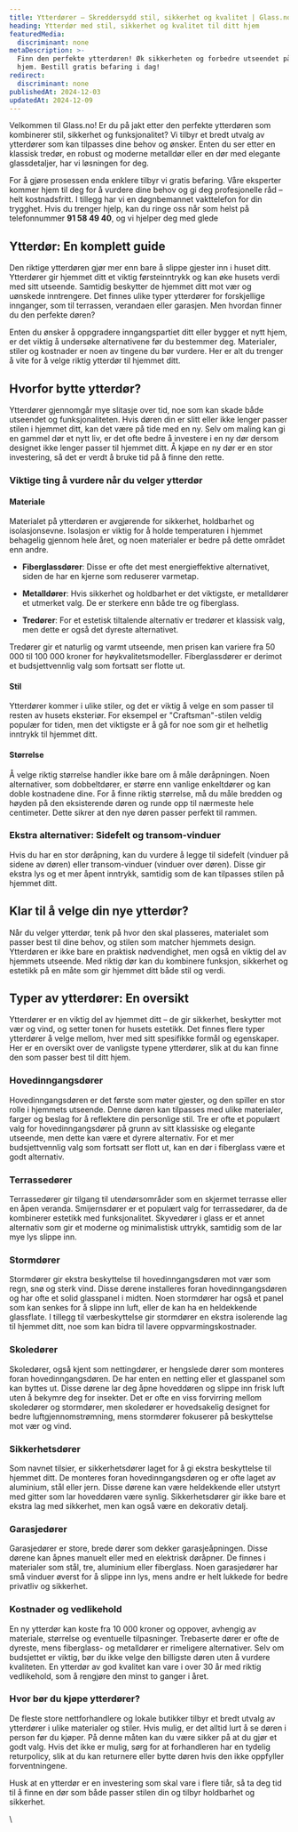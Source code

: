 ```yaml
---
title: Ytterdører – Skreddersydd stil, sikkerhet og kvalitet | Glass.no
heading: Ytterdør med stil, sikkerhet og kvalitet til ditt hjem
featuredMedia:
  discriminant: none
metaDescription: >-
  Finn den perfekte ytterdøren! Øk sikkerheten og forbedre utseendet på ditt
  hjem. Bestill gratis befaring i dag!
redirect:
  discriminant: none
publishedAt: 2024-12-03
updatedAt: 2024-12-09
---
```

Velkommen til Glass.no! Er du på jakt etter den perfekte ytterdøren som kombinerer stil, sikkerhet og funksjonalitet? Vi tilbyr et bredt utvalg av ytterdører som kan tilpasses dine behov og ønsker. Enten du ser etter en klassisk tredør, en robust og moderne metalldør eller en dør med elegante glassdetaljer, har vi løsningen for deg.

For å gjøre prosessen enda enklere tilbyr vi gratis befaring. Våre eksperter kommer hjem til deg for å vurdere dine behov og gi deg profesjonelle råd – helt kostnadsfritt. I tillegg har vi en døgnbemannet vakttelefon for din trygghet. Hvis du trenger hjelp, kan du ringe oss når som helst på telefonnummer **91 58 49 40**, og vi hjelper deg med glede



## Ytterdør: En komplett guide

Den riktige ytterdøren gjør mer enn bare å slippe gjester inn i huset ditt. Ytterdører gir hjemmet ditt et viktig førsteinntrykk og kan øke husets verdi med sitt utseende. Samtidig beskytter de hjemmet ditt mot vær og uønskede inntrengere. Det finnes ulike typer ytterdører for forskjellige innganger, som til terrassen, verandaen eller garasjen. Men hvordan finner du den perfekte døren?

Enten du ønsker å oppgradere inngangspartiet ditt eller bygger et nytt hjem, er det viktig å undersøke alternativene før du bestemmer deg. Materialer, stiler og kostnader er noen av tingene du bør vurdere. Her er alt du trenger å vite for å velge riktig ytterdør til hjemmet ditt.



## Hvorfor bytte ytterdør?

Ytterdører gjennomgår mye slitasje over tid, noe som kan skade både utseendet og funksjonaliteten. Hvis døren din er slitt eller ikke lenger passer stilen i hjemmet ditt, kan det være på tide med en ny. Selv om maling kan gi en gammel dør et nytt liv, er det ofte bedre å investere i en ny dør dersom designet ikke lenger passer til hjemmet ditt. Å kjøpe en ny dør er en stor investering, så det er verdt å bruke tid på å finne den rette.

### **Viktige ting å vurdere når du velger ytterdør**

#### **Materiale**

Materialet på ytterdøren er avgjørende for sikkerhet, holdbarhet og isolasjonsevne. Isolasjon er viktig for å holde temperaturen i hjemmet behagelig gjennom hele året, og noen materialer er bedre på dette området enn andre.

* **Fiberglassdører**: Disse er ofte det mest energieffektive alternativet, siden de har en kjerne som reduserer varmetap.

* **Metalldører**: Hvis sikkerhet og holdbarhet er det viktigste, er metalldører et utmerket valg. De er sterkere enn både tre og fiberglass.

* **Tredører**: For et estetisk tiltalende alternativ er tredører et klassisk valg, men dette er også det dyreste alternativet.

Tredører gir et naturlig og varmt utseende, men prisen kan variere fra 50 000 til 100 000 kroner for høykvalitetsmodeller. Fiberglassdører er derimot et budsjettvennlig valg som fortsatt ser flotte ut.

#### **Stil**

Ytterdører kommer i ulike stiler, og det er viktig å velge en som passer til resten av husets eksteriør. For eksempel er "Craftsman"-stilen veldig populær for tiden, men det viktigste er å gå for noe som gir et helhetlig inntrykk til hjemmet ditt.

#### **Størrelse**

Å velge riktig størrelse handler ikke bare om å måle døråpningen. Noen alternativer, som dobbeltdører, er større enn vanlige enkeltdører og kan doble kostnadene dine. For å finne riktig størrelse, må du måle bredden og høyden på den eksisterende døren og runde opp til nærmeste hele centimeter. Dette sikrer at den nye døren passer perfekt til rammen.

### **Ekstra alternativer: Sidefelt og transom-vinduer**

Hvis du har en stor døråpning, kan du vurdere å legge til sidefelt (vinduer på sidene av døren) eller transom-vinduer (vinduer over døren). Disse gir ekstra lys og et mer åpent inntrykk, samtidig som de kan tilpasses stilen på hjemmet ditt.

## Klar til å velge din nye ytterdør?

Når du velger ytterdør, tenk på hvor den skal plasseres, materialet som passer best til dine behov, og stilen som matcher hjemmets design. Ytterdøren er ikke bare en praktisk nødvendighet, men også en viktig del av hjemmets utseende. Med riktig dør kan du kombinere funksjon, sikkerhet og estetikk på en måte som gir hjemmet ditt både stil og verdi.

## Typer av ytterdører: En oversikt

Ytterdører er en viktig del av hjemmet ditt – de gir sikkerhet, beskytter mot vær og vind, og setter tonen for husets estetikk. Det finnes flere typer ytterdører å velge mellom, hver med sitt spesifikke formål og egenskaper. Her er en oversikt over de vanligste typene ytterdører, slik at du kan finne den som passer best til ditt hjem.

### **Hovedinngangsdører**

Hovedinngangsdøren er det første som møter gjester, og den spiller en stor rolle i hjemmets utseende. Denne døren kan tilpasses med ulike materialer, farger og beslag for å reflektere din personlige stil. Tre er ofte et populært valg for hovedinngangsdører på grunn av sitt klassiske og elegante utseende, men dette kan være et dyrere alternativ. For et mer budsjettvennlig valg som fortsatt ser flott ut, kan en dør i fiberglass være et godt alternativ.

### **Terrassedører**

Terrassedører gir tilgang til utendørsområder som en skjermet terrasse eller en åpen veranda. Smijernsdører er et populært valg for terrassedører, da de kombinerer estetikk med funksjonalitet. Skyvedører i glass er et annet alternativ som gir et moderne og minimalistisk uttrykk, samtidig som de lar mye lys slippe inn.

### **Stormdører**

Stormdører gir ekstra beskyttelse til hovedinngangsdøren mot vær som regn, snø og sterk vind. Disse dørene installeres foran hovedinngangsdøren og har ofte et solid glasspanel i midten. Noen stormdører har også et panel som kan senkes for å slippe inn luft, eller de kan ha en heldekkende glassflate. I tillegg til værbeskyttelse gir stormdører en ekstra isolerende lag til hjemmet ditt, noe som kan bidra til lavere oppvarmingskostnader.

### **Skoledører**

Skoledører, også kjent som nettingdører, er hengslede dører som monteres foran hovedinngangsdøren. De har enten en netting eller et glasspanel som kan byttes ut. Disse dørene lar deg åpne hoveddøren og slippe inn frisk luft uten å bekymre deg for insekter. Det er ofte en viss forvirring mellom skoledører og stormdører, men skoledører er hovedsakelig designet for bedre luftgjennomstrømning, mens stormdører fokuserer på beskyttelse mot vær og vind.

### **Sikkerhetsdører**

Som navnet tilsier, er sikkerhetsdører laget for å gi ekstra beskyttelse til hjemmet ditt. De monteres foran hovedinngangsdøren og er ofte laget av aluminium, stål eller jern. Disse dørene kan være heldekkende eller utstyrt med gitter som lar hoveddøren være synlig. Sikkerhetsdører gir ikke bare et ekstra lag med sikkerhet, men kan også være en dekorativ detalj.

### **Garasjedører**

Garasjedører er store, brede dører som dekker garasjeåpningen. Disse dørene kan åpnes manuelt eller med en elektrisk døråpner. De finnes i materialer som stål, tre, aluminium eller fiberglass. Noen garasjedører har små vinduer øverst for å slippe inn lys, mens andre er helt lukkede for bedre privatliv og sikkerhet.

### **Kostnader og vedlikehold**

En ny ytterdør kan koste fra 10 000 kroner og oppover, avhengig av materiale, størrelse og eventuelle tilpasninger. Trebaserte dører er ofte de dyreste, mens fiberglass- og metalldører er rimeligere alternativer. Selv om budsjettet er viktig, bør du ikke velge den billigste døren uten å vurdere kvaliteten. En ytterdør av god kvalitet kan vare i over 30 år med riktig vedlikehold, som å rengjøre den minst to ganger i året.

### **Hvor bør du kjøpe ytterdører?**

De fleste store nettforhandlere og lokale butikker tilbyr et bredt utvalg av ytterdører i ulike materialer og stiler. Hvis mulig, er det alltid lurt å se døren i person før du kjøper. På denne måten kan du være sikker på at du gjør et godt valg. Hvis det ikke er mulig, sørg for at forhandleren har en tydelig returpolicy, slik at du kan returnere eller bytte døren hvis den ikke oppfyller forventningene.

Husk at en ytterdør er en investering som skal vare i flere tiår, så ta deg tid til å finne en dør som både passer stilen din og tilbyr holdbarhet og sikkerhet.

\\
